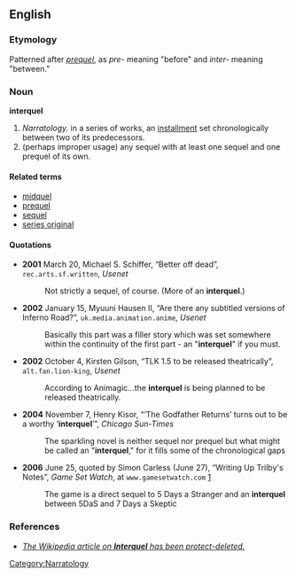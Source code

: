 {{rfv}}
==English==

===Etymology===
Patterned after ''[[prequel]]'', as ''pre-'' meaning "before" and ''inter-'' meaning "between."

===Noun===
'''interquel'''

#''Narratology.'' in a series of works, an [[installment]] set chronologically between two of its predecessors.
#(perhaps improper usage) any sequel with at least one sequel and one prequel of its own.

====Related terms====
*[[midquel]]
*[[prequel]]
*[[sequel]]
*[[series original]]

====Quotations====

*'''2001''' March 20, Michael S. Schiffer, “Better off dead”, <tt>rec.arts.sf.written</tt>, ''Usenet''
*: Not strictly a sequel, of course.  (More of an '''interquel'''.)
*'''2002''' January 15, Myuuni Hausen II, “Are there any subtitled versions of Inferno Road?”, <tt>uk.media.animation.anime</tt>, ''Usenet''
*:Basically this part was a filler story which was set somewhere within the continuity of the first part - an "'''interquel'''" if you must.
*'''2002''' October 4, Kirsten Gilson, “TLK 1.5 to be released theatrically”, <tt>alt.fan.lion-king</tt>, ''Usenet''
*:According to Animagic''...''the '''interquel''' is being planned to be released theatrically.
*'''2004''' November 7, Henry Kisor, “‘The Godfather Returns’ turns out to be a worthy ‘'''interquel'''’”, ''Chicago Sun-Times''
*:The sparkling novel is neither sequel nor prequel but what might be called an "'''interquel'''," for it fills some of the chronological gaps
*'''2006''' June 25, quoted by Simon Carless (June 27), “Writing Up Trilby's Notes”, ''Game Set Watch'', at <tt>www.gamesetwatch.com</tt> [http://www.gamesetwatch.com/2006/06/writing_up_trilbys_notes_1.php]
*:The game is a direct sequel to 5 Days a Stranger and an '''interquel''' between 5DaS and 7 Days a Skeptic

===References===

* ''[http://en.wikipedia.org/wiki/Interquel The Wikipedia article on '''Interquel''' has been protect-deleted.]''

[[Category:Narratology]]